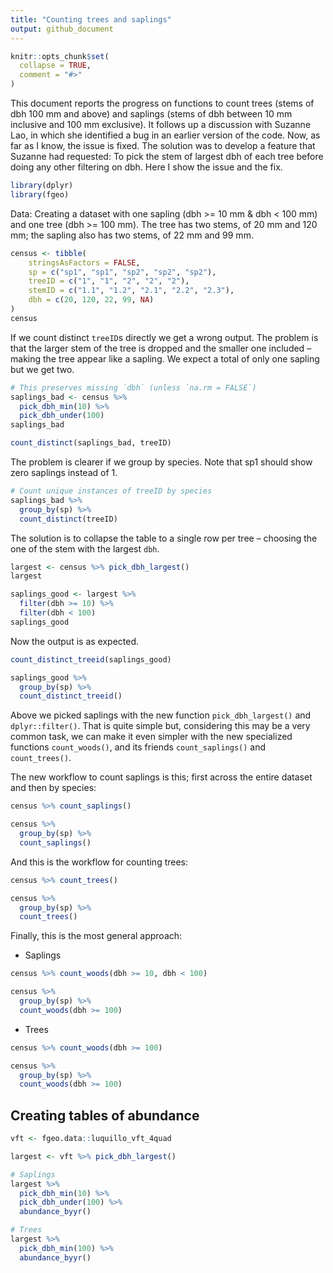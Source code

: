 ```yaml
---
title: "Counting trees and saplings"
output: github_document
---
```


```r
knitr::opts_chunk$set(
  collapse = TRUE,
  comment = "#>"
)
```

This document reports the progress on functions to count trees (stems of dbh 100 mm and above) and saplings (stems of dbh between 10 mm inclusive and 100 mm exclusive). It follows up a discussion with Suzanne Lao, in which she identified a bug in an earlier version of the code. Now, as far as I know, the issue is fixed. The solution was to develop a feature that Suzanne had requested: To pick the stem of largest dbh of each tree before doing any other filtering on dbh. Here I show the issue and the fix.

```r
library(dplyr)
library(fgeo)
```

Data: Creating a dataset with one sapling (dbh >= 10 mm & dbh < 100 mm) and one tree (dbh >= 100 mm). The tree has two stems, of 20 mm and 120 mm; the sapling also has two stems, of 22 mm and 99 mm. 

```r
census <- tibble(
    stringsAsFactors = FALSE,
    sp = c("sp1", "sp1", "sp2", "sp2", "sp2"),
    treeID = c("1", "1", "2", "2", "2"),
    stemID = c("1.1", "1.2", "2.1", "2.2", "2.3"),
    dbh = c(20, 120, 22, 99, NA)
)
census
```

If we count distinct `treeID`s directly we get a wrong output. The problem is that the larger stem of the tree is dropped and the smaller one included -- making the tree appear like a sapling. We expect a total of only one sapling but we get two.

```r
# This preserves missing `dbh` (unless `na.rm = FALSE`)
saplings_bad <- census %>% 
  pick_dbh_min(10) %>% 
  pick_dbh_under(100)
saplings_bad

count_distinct(saplings_bad, treeID)
```

The problem is clearer if we group by species. Note that sp1 should show zero saplings instead of 1.

```r
# Count unique instances of treeID by species
saplings_bad %>% 
  group_by(sp) %>% 
  count_distinct(treeID)
```

The solution is to collapse the table to a single row per tree -- choosing the one of the stem with the largest `dbh`.

```r
largest <- census %>% pick_dbh_largest()
largest

saplings_good <- largest %>% 
  filter(dbh >= 10) %>% 
  filter(dbh < 100)
saplings_good
```

Now the output is as expected.

```r
count_distinct_treeid(saplings_good)

saplings_good %>% 
  group_by(sp) %>% 
  count_distinct_treeid()
```

Above we picked saplings with the new function `pick_dbh_largest()` and `dplyr::filter()`. That is quite simple but, considering this may be a very common task, we can make it even simpler with the new specialized functions `count_woods()`, and its friends `count_saplings()` and `count_trees()`.

The new workflow to count saplings is this; first across the entire dataset and then by species:

```r
census %>% count_saplings()

census %>% 
  group_by(sp) %>% 
  count_saplings()
```

And this is the workflow for counting trees:

```r
census %>% count_trees()

census %>% 
  group_by(sp) %>% 
  count_trees()
```

Finally, this is the most general approach:

* Saplings

```r
census %>% count_woods(dbh >= 10, dbh < 100)

census %>%
  group_by(sp) %>%
  count_woods(dbh >= 100)
```

* Trees

```r
census %>% count_woods(dbh >= 100)

census %>% 
  group_by(sp) %>%
  count_woods(dbh >= 100)
```

## Creating tables of abundance

```r
vft <- fgeo.data::luquillo_vft_4quad

largest <- vft %>% pick_dbh_largest()

# Saplings
largest %>% 
  pick_dbh_min(10) %>% 
  pick_dbh_under(100) %>% 
  abundance_byyr()

# Trees
largest %>% 
  pick_dbh_min(100) %>% 
  abundance_byyr()
```

